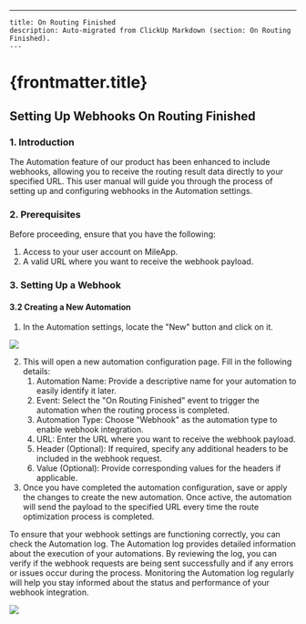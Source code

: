 ---
    title: On Routing Finished
    description: Auto-migrated from ClickUp Markdown (section: On Routing Finished).
    ---

# {frontmatter.title}

## Setting Up Webhooks On Routing Finished
### 1\. Introduction
The Automation feature of our product has been enhanced to include webhooks, allowing you to receive the routing result data directly to your specified URL. This user manual will guide you through the process of setting up and configuring webhooks in the Automation settings.

### 2\. Prerequisites
Before proceeding, ensure that you have the following:
1. Access to your user account on MileApp.
2. A valid URL where you want to receive the webhook payload.

### 3\. Setting Up a Webhook
#### 3.2 Creating a New Automation

1. In the Automation settings, locate the "New" button and click on it.

![](https://t3837933.p.clickup-attachments.com/t3837933/bb9b7049-4114-4ffb-ba37-d761bf829c16/image.png)

2. This will open a new automation configuration page. Fill in the following details:
    1. Automation Name: Provide a descriptive name for your automation to easily identify it later.
    2. Event: Select the "On Routing Finished" event to trigger the automation when the routing process is completed.
    3. Automation Type: Choose "Webhook" as the automation type to enable webhook integration.
    4. URL: Enter the URL where you want to receive the webhook payload.
    5. Header (Optional): If required, specify any additional headers to be included in the webhook request.
    6. Value (Optional): Provide corresponding values for the headers if applicable.
3. Once you have completed the automation configuration, save or apply the changes to create the new automation.
Once active, the automation will send the payload to the specified URL every time the route optimization process is completed.

To ensure that your webhook settings are functioning correctly, you can check the Automation log. The Automation log provides detailed information about the execution of your automations. By reviewing the log, you can verify if the webhook requests are being sent successfully and if any errors or issues occur during the process. Monitoring the Automation log regularly will help you stay informed about the status and performance of your webhook integration.

![](https://t3837933.p.clickup-attachments.com/t3837933/c730e2a4-a8b5-4cea-a400-2d9c55ff2c02/image.png)
